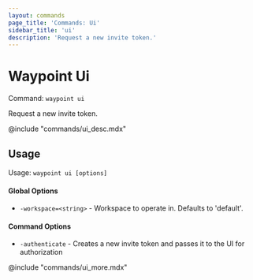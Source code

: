 ```yaml
---
layout: commands
page_title: 'Commands: Ui'
sidebar_title: 'ui'
description: 'Request a new invite token.'
---
```


# Waypoint Ui

Command: `waypoint ui`

Request a new invite token.

@include "commands/ui_desc.mdx"

## Usage

Usage: `waypoint ui [options]`

#### Global Options

- `-workspace=<string>` - Workspace to operate in. Defaults to 'default'.

#### Command Options

- `-authenticate` - Creates a new invite token and passes it to the UI for authorization

@include "commands/ui_more.mdx"
